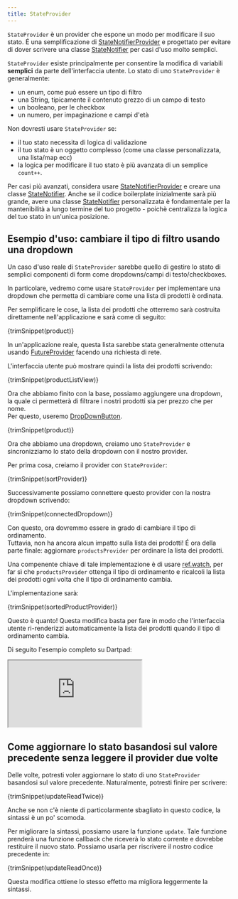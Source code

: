 ```yaml
---
title: StateProvider
---
```



`StateProvider` è un provider che espone un modo per modificare il suo stato. 
É una semplificazione di [StateNotifierProvider] e progettato per evitare di 
dover scrivere una classe [StateNotifier] per casi d'uso molto semplici.

`StateProvider` esiste principalmente per consentire la modifica di variabili **semplici** 
da parte dell'interfaccia utente. 
Lo stato di uno `StateProvider` è generalmente:

- un enum, come può essere un tipo di filtro
- una String, tipicamente il contenuto grezzo di un campo di testo
- un booleano, per le checkbox
- un numero, per impaginazione e campi d'età

Non dovresti usare `StateProvider` se:

- il tuo stato necessita di logica di validazione
- il tuo stato è un oggetto complesso (come una classe personalizzata, una lista/map ecc)
- la logica per modificare il tuo stato è più avanzata di un semplice `count++`.

Per casi più avanzati, considera usare [StateNotifierProvider] e creare una classe [StateNotifier].
Anche se il codice boilerplate inizialmente sarà più grande, avere una classe  [StateNotifier] 
personalizzata è fondamentale per la mantenibilità a lungo termine del tuo progetto - 
poichè centralizza la logica del tuo stato in un'unica posizione.

## Esempio d'uso: cambiare il tipo di filtro usando una dropdown

Un caso d'uso reale di `StateProvider` sarebbe quello di gestire lo stato di 
semplici componenti di form come dropdowns/campi di testo/checkboxes.

In particolare, vedremo come usare `StateProvider` per implementare una dropdown 
che permetta di cambiare come una lista di prodotti è ordinata.

Per semplificare le cose, la lista dei prodotti che otterremo sarà costruita direttamente 
nell'applicazione e sarà come di seguito:

<CodeBlock>{trimSnippet(product)}</CodeBlock>

In un'applicazione reale, questa lista sarebbe stata generalmente ottenuta 
usando [FutureProvider] facendo una richiesta di rete.

L'interfaccia utente può mostrare quindi la lista dei prodotti scrivendo:

<CodeBlock>{trimSnippet(productListView)}</CodeBlock>

Ora che abbiamo finito con la base, possiamo aggiungere una dropdown,  
la quale ci permetterà di filtrare i nostri prodotti sia per prezzo che per nome.  
Per questo, useremo [DropDownButton](https://api.flutter.dev/flutter/material/DropdownButton-class.html).

<CodeBlock>{trimSnippet(product)}</CodeBlock>

Ora che abbiamo una dropdown, creiamo uno `StateProvider` e 
sincronizziamo lo stato della dropdown con il nostro provider.

Per prima cosa, creiamo il provider con `StateProvider`:

<CodeBlock>{trimSnippet(sortProvider)}</CodeBlock>

Successivamente possiamo connettere questo provider con la nostra dropdown 
scrivendo:

<CodeBlock>{trimSnippet(connectedDropdown)}</CodeBlock>

Con questo, ora dovremmo essere in grado di cambiare il tipo di ordinamento.  
Tuttavia, non ha ancora alcun impatto sulla lista dei prodotti! É ora della parte finale: 
aggiornare `productsProvider` per ordinare la lista dei prodotti.

Una compenente chiave di tale implementazione è di usare [ref.watch], per far sì che `productsProvider` 
ottenga il tipo di ordinamento e ricalcoli la lista dei prodotti ogni volta 
che il tipo di ordinamento cambia.

L'implementazione sarà:

<CodeBlock>{trimSnippet(sortedProductProvider)}</CodeBlock>

Questo è quanto! Questa modifica basta per fare in modo che l'interfaccia utente 
ri-renderizzi automaticamente la lista dei prodotti quando il tipo di ordinamento cambia. 

Di seguito l'esempio completo su Dartpad:

<iframe
  src="https://dartpad.dev/embed-flutter.html?gh_owner=rrousselGit&gh_repo=river_pod&gh_path=website%2Fdocs%2Fproviders%2Fstate_provider"
  style={{ border: 0, width: "100%", aspectRatio: "2/1.5" }}
></iframe>

## Come aggiornare lo stato basandosi sul valore precedente senza leggere il provider due volte

Delle volte, potresti voler aggiornare lo stato di uno `StateProvider` basandosi sul valore precedente. 
Naturalmente, potresti finire per scrivere:

<CodeBlock>{trimSnippet(updateReadTwice)}</CodeBlock>

Anche se non c'è niente di particolarmente sbagliato in questo codice, 
la sintassi è un po' scomoda.

Per migliorare la sintassi, possiamo usare la funzione `update`. Tale funzione 
prenderà una funzione callback che riceverà lo stato corrente e dovrebbe 
restituire il nuovo stato. 
Possiamo usarla per riscrivere il nostro codice precedente in:

<CodeBlock>{trimSnippet(updateReadOnce)}</CodeBlock>

Questa modifica ottiene lo stesso effetto ma migliora leggermente la sintassi.

[ref.watch]: ../concepts/reading#usare-ref.watch-per-osservare-un-provider
[ref.read]: ../concepts/reading#usare-refread-per-ottenere-lo-stato-di-un-provider
[statenotifierprovider]: ./state_notifier_provider
[futureprovider]: ./future_provider
[statenotifier]: https://pub.dev/documentation/state_notifier/latest/state_notifier/StateNotifier-class.html
[provider]: ./provider
[asyncvalue]: https://pub.dev/documentation/riverpod/latest/riverpod/AsyncValue-class.html
[future]: https://api.dart.dev/dart-async/Future-class.html
[family]: ../concepts/modifiers/family
